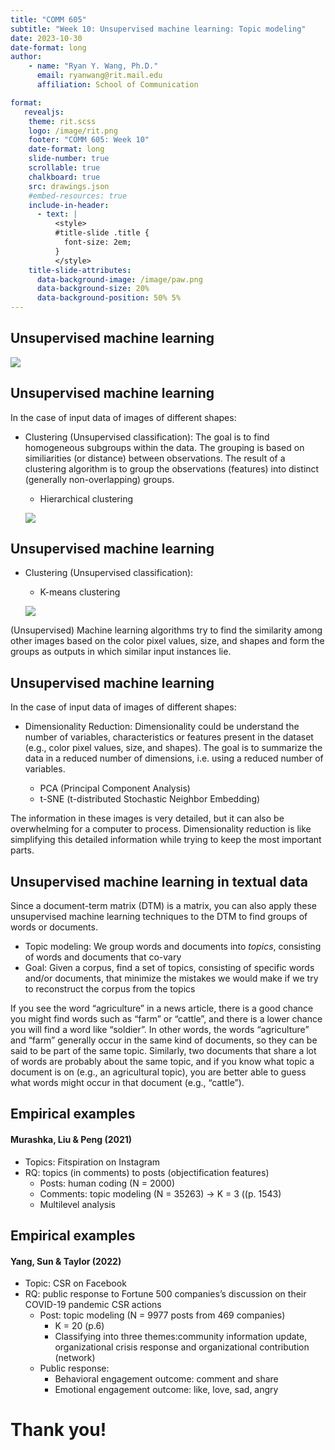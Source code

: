 ```yaml
---
title: "COMM 605"
subtitle: "Week 10: Unsupervised machine learning: Topic modeling"
date: 2023-10-30
date-format: long
author: 
    - name: "Ryan Y. Wang, Ph.D."
      email: ryanwang@rit.mail.edu
      affiliation: School of Communication

format:
   revealjs:
    theme: rit.scss
    logo: /image/rit.png
    footer: "COMM 605: Week 10"
    date-format: long
    slide-number: true
    scrollable: true
    chalkboard: true
    src: drawings.json
    #embed-resources: true
    include-in-header:
      - text: |
          <style>
          #title-slide .title {
            font-size: 2em;
          }
          </style>
    title-slide-attributes: 
      data-background-image: /image/paw.png
      data-background-size: 20%
      data-background-position: 50% 5%
---
```


## Unsupervised machine learning

![](/image/unsupervised.jpeg)

## Unsupervised machine learning {.smaller}

In the case of input data of images of different shapes:

-   Clustering (Unsupervised classification): The goal is to find homogeneous subgroups within the data. The grouping is based on similiarities (or distance) between observations. The result of a clustering algorithm is to group the observations (features) into distinct (generally non-overlapping) groups.

    -   Hierarchical clustering

    ![](/image/dendrogram.png)

## Unsupervised machine learning {.smaller}
-   Clustering (Unsupervised classification): 

    -   K-means clustering

    ![](/image/kmeans.png)

::: notes
(Unsupervised) Machine learning algorithms try to find the similarity among other images based on the color pixel values, size, and shapes and form the groups as outputs in which similar input instances lie.
:::

## Unsupervised machine learning

In the case of input data of images of different shapes:

-   Dimensionality Reduction: Dimensionality could be understand the number of variables, characteristics or features present in the dataset (e.g., color pixel values, size, and shapes). The goal is to summarize the data in a reduced number of dimensions, i.e. using a reduced number of variables.

    -   PCA (Principal Component Analysis)
    -   t-SNE (t-distributed Stochastic Neighbor Embedding)

::: notes
The information in these images is very detailed, but it can also be overwhelming for a computer to process. Dimensionality reduction is like simplifying this detailed information while trying to keep the most important parts.
:::

## Unsupervised machine learning in textual data

Since a document-term matrix (DTM) is a matrix, you can also apply these unsupervised machine learning techniques to the DTM to find groups of words or documents.

-   Topic modeling: We group words and documents into *topics*, consisting of words and documents that co-vary
-   Goal: Given a corpus, find a set of topics, consisting of specific words and/or documents, that minimize the mistakes we would make if we try to reconstruct the corpus from the topics

::: notes
If you see the word "agriculture" in a news article, there is a good chance you might find words such as "farm" or "cattle", and there is a lower chance you will find a word like "soldier". In other words, the words "agriculture" and "farm" generally occur in the same kind of documents, so they can be said to be part of the same topic. Similarly, two documents that share a lot of words are probably about the same topic, and if you know what topic a document is on (e.g., an agricultural topic), you are better able to guess what words might occur in that document (e.g., "cattle").
:::

## Empirical examples

#### Murashka, Liu & Peng (2021)

-   Topics: Fitspiration on Instagram
-   RQ: topics (in comments) to posts (objectification features)
    -   Posts: human coding (N = 2000)
    -   Comments: topic modeling (N = 35263) -\> K = 3 ((p. 1543)
    -   Multilevel analysis

## Empirical examples {.smaller}

#### Yang, Sun & Taylor (2022)

-   Topic: CSR on Facebook
-   RQ: public response to Fortune 500 companies's discussion on their COVID-19 pandemic CSR actions
    -   Post: topic modeling (N = 9977 posts from 469 companies)
        -   K = 20 (p.6)
        -   Classifying into three themes:community information update, organizational crisis response and organizational contribution (network)
    -   Public response:
        -   Behavioral engagement outcome: comment and share
        -   Emotional engagement outcome: like, love, sad, angry

# Thank you!
